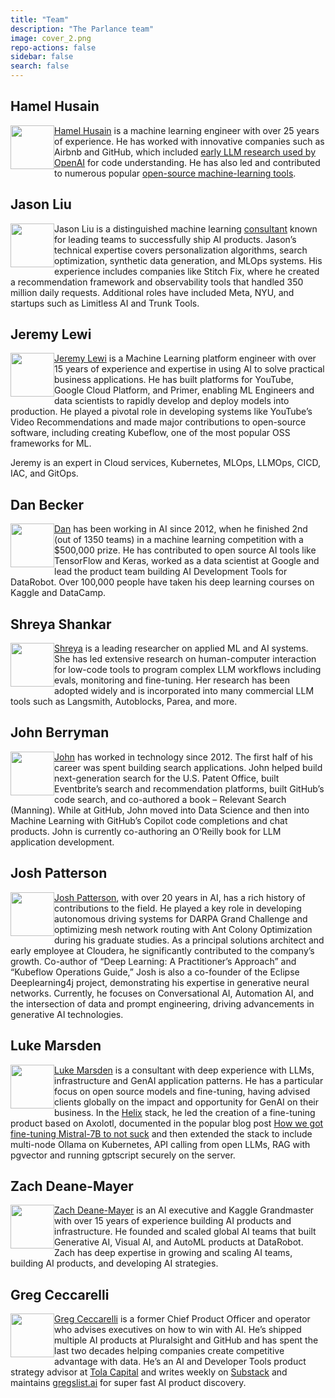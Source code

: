 ```yaml
---
title: "Team"
description: "The Parlance team"
image: cover_2.png
repo-actions: false
sidebar: false
search: false
---
```


## Hamel Husain

![](images/hamel.png){width=70 style="float:left"} 

[Hamel Husain](https://hamel.dev) is a machine learning engineer with over 25 years of experience. He has worked with innovative companies such as Airbnb and GitHub, which included <a href="https://openai.com/index/introducing-text-and-code-embeddings#:~:text=models%20on%20the-,CodeSearchNet,),-evaluation%20suite%20where">early LLM research used by OpenAI</a> for code understanding. He has also led and contributed to numerous popular [open-source machine-learning tools](https://hamel.dev/oss/opensource.html).

## Jason Liu

![](images/jason.jpg){width=70 style="float:left"} 

Jason Liu is a distinguished machine learning [consultant](https://jxnl.co/services/) known for leading teams to successfully ship AI products. Jason's technical expertise covers personalization algorithms, search optimization, synthetic data generation, and MLOps systems. His experience includes companies like Stitch Fix, where he created a recommendation framework and observability tools that handled 350 million daily requests. Additional roles have included Meta, NYU, and startups such as Limitless AI and Trunk Tools. 

## Jeremy Lewi

![](images/jeremy.jpeg){width=70 style="float:left"} 

[Jeremy Lewi](https://lewi.us/) is a Machine Learning platform engineer with over 15 years of experience and expertise in using AI to solve practical business applications. He has built platforms for YouTube, Google Cloud Platform, and Primer, enabling ML Engineers and data scientists to rapidly develop and deploy models into production. He played a pivotal role in developing systems like YouTube’s Video Recommendations and made major contributions to open-source software, including creating Kubeflow, one of the most popular OSS frameworks for ML.

Jeremy is an expert in Cloud services, Kubernetes, MLOps, LLMOps, CICD, IAC, and GitOps.

## Dan Becker

![](images/dan.png){width=70 style="float:left"} 

[Dan](https://www.linkedin.com/in/dansbecker/) has been working in AI since 2012, when he finished 2nd (out of 1350 teams) in a machine learning competition with a $500,000 prize. He has contributed to open source AI tools like TensorFlow and Keras, worked as a data scientist at Google and lead the product team building AI Development Tools for DataRobot. Over 100,000 people have taken his deep learning courses on Kaggle and DataCamp.

## Shreya Shankar

![](images/shreya.jpeg){width=70 style="float:left"}

[Shreya](https://www.sh-reya.com/) is a leading researcher on applied ML and AI systems.  She has led extensive research on human-computer interaction for low-code tools to program complex LLM workflows including evals, monitoring and fine-tuning.  Her research has been adopted widely and is incorporated into many commercial LLM tools such as Langsmith, Autoblocks, Parea, and more. 

## John Berryman

![](images/jnbrymn.png){width=70 style="float:left"} 

[John](https://arcturus-labs.com/) has worked in technology since 2012. The first half of his career was spent building search applications. John helped build next-generation search for the U.S. Patent Office, built Eventbrite's search and recommendation platforms, built GitHub's code search, and co-authored a book – Relevant Search (Manning). While at GitHub, John moved into Data Science and then into Machine Learning with GitHub's Copilot code completions and chat products. John is currently co-authoring an O'Reilly book for LLM application development.

## Josh Patterson

![](images/jpatterson.png){width=70 style="float:left"} 

[Josh Patterson](https://www.pattersonconsultingtn.com), with over 20 years in AI, has a rich history of contributions to the field. He played a key role in developing autonomous driving systems for DARPA Grand Challenge and optimizing mesh network routing with Ant Colony Optimization during his graduate studies. As a principal solutions architect and early employee at Cloudera, he significantly contributed to the company's growth. Co-author of "Deep Learning: A Practitioner's Approach" and "Kubeflow Operations Guide," Josh is also a co-founder of the Eclipse Deeplearning4j project, demonstrating his expertise in generative neural networks. Currently, he focuses on Conversational AI, Automation AI, and the intersection of data and prompt engineering, driving advancements in generative AI technologies.

## Luke Marsden

![](images/luke.png){width=70 style="float:left"}

[Luke Marsden](https://mlops.consulting) is a consultant with deep experience with LLMs, infrastructure and GenAI application patterns. He has a particular focus on open source models and fine-tuning, having advised clients globally on the impact and opportunity for GenAI on their business. In the [Helix](https://helix.ml) stack, he led the creation of a fine-tuning product based on Axolotl, documented in the popular blog post [How we got fine-tuning Mistral-7B to not suck](https://blog.helix.ml/p/how-we-got-fine-tuning-mistral-7b) and then extended the stack to include multi-node Ollama on Kubernetes, API calling from open LLMs, RAG with pgvector and running gptscript securely on the server.

## Zach Deane-Mayer

![](images/zach.jpg){width=70 style="float:left"} 

[Zach Deane-Mayer](https://www.ai-insight-solutions.com/) is an AI executive and Kaggle Grandmaster with over 15 years of experience building AI products and infrastructure. He founded and scaled global AI teams that built Generative AI, Visual AI, and AutoML products at DataRobot. Zach has deep expertise in growing and scaling AI teams, building AI products, and developing AI strategies.

## Greg Ceccarelli

![](images/greg.jpeg){width=70 style="float:left"} 

[Greg Ceccarelli](https://www.gregceccarelli.com/) is a former Chief Product Officer and operator who advises executives on how to win with AI. He's shipped multiple AI products at Pluralsight and GitHub and has spent the last two decades helping companies create competitive advantage with data. He's an AI and Developer Tools product strategy advisor at [Tola Capital](https://tolacapital.com/) and writes weekly on [Substack](https://meditationsontech.com) and maintains [gregslist.ai](https://gregslist.ai) for super fast AI product discovery.